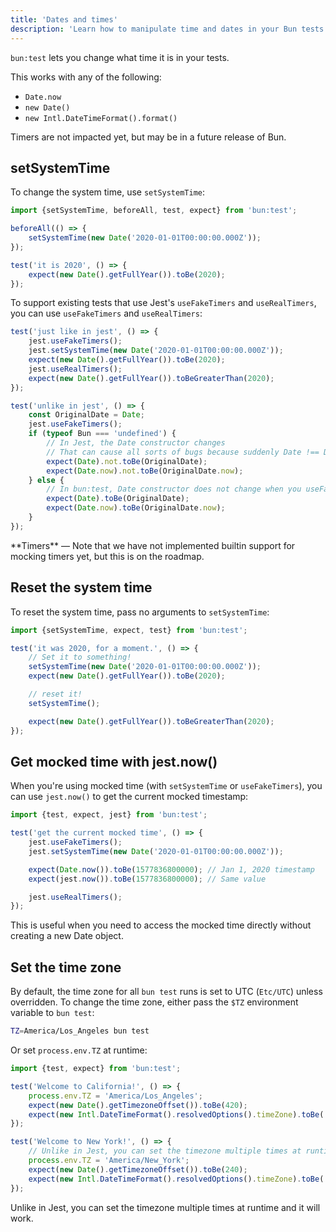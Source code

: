 ```yaml
---
title: 'Dates and times'
description: 'Learn how to manipulate time and dates in your Bun tests using setSystemTime and Jest compatibility functions'
---
```


`bun:test` lets you change what time it is in your tests.

This works with any of the following:

- `Date.now`
- `new Date()`
- `new Intl.DateTimeFormat().format()`

<Note>Timers are not impacted yet, but may be in a future release of Bun.</Note>

## setSystemTime

To change the system time, use `setSystemTime`:

```ts title="test.ts" icon="/icons/typescript.svg"
import {setSystemTime, beforeAll, test, expect} from 'bun:test';

beforeAll(() => {
	setSystemTime(new Date('2020-01-01T00:00:00.000Z'));
});

test('it is 2020', () => {
	expect(new Date().getFullYear()).toBe(2020);
});
```

To support existing tests that use Jest's `useFakeTimers` and `useRealTimers`, you can use `useFakeTimers` and `useRealTimers`:

```ts title="test.ts" icon="/icons/typescript.svg"
test('just like in jest', () => {
	jest.useFakeTimers();
	jest.setSystemTime(new Date('2020-01-01T00:00:00.000Z'));
	expect(new Date().getFullYear()).toBe(2020);
	jest.useRealTimers();
	expect(new Date().getFullYear()).toBeGreaterThan(2020);
});

test('unlike in jest', () => {
	const OriginalDate = Date;
	jest.useFakeTimers();
	if (typeof Bun === 'undefined') {
		// In Jest, the Date constructor changes
		// That can cause all sorts of bugs because suddenly Date !== Date before the test.
		expect(Date).not.toBe(OriginalDate);
		expect(Date.now).not.toBe(OriginalDate.now);
	} else {
		// In bun:test, Date constructor does not change when you useFakeTimers
		expect(Date).toBe(OriginalDate);
		expect(Date.now).toBe(OriginalDate.now);
	}
});
```

<Warning>
	**Timers** — Note that we have not implemented builtin support for mocking timers yet, but this is
	on the roadmap.
</Warning>

## Reset the system time

To reset the system time, pass no arguments to `setSystemTime`:

```ts title="test.ts" icon="/icons/typescript.svg"
import {setSystemTime, expect, test} from 'bun:test';

test('it was 2020, for a moment.', () => {
	// Set it to something!
	setSystemTime(new Date('2020-01-01T00:00:00.000Z'));
	expect(new Date().getFullYear()).toBe(2020);

	// reset it!
	setSystemTime();

	expect(new Date().getFullYear()).toBeGreaterThan(2020);
});
```

## Get mocked time with jest.now()

When you're using mocked time (with `setSystemTime` or `useFakeTimers`), you can use `jest.now()` to get the current mocked timestamp:

```ts title="test.ts" icon="/icons/typescript.svg"
import {test, expect, jest} from 'bun:test';

test('get the current mocked time', () => {
	jest.useFakeTimers();
	jest.setSystemTime(new Date('2020-01-01T00:00:00.000Z'));

	expect(Date.now()).toBe(1577836800000); // Jan 1, 2020 timestamp
	expect(jest.now()).toBe(1577836800000); // Same value

	jest.useRealTimers();
});
```

This is useful when you need to access the mocked time directly without creating a new Date object.

## Set the time zone

By default, the time zone for all `bun test` runs is set to UTC (`Etc/UTC`) unless overridden. To change the time zone, either pass the `$TZ` environment variable to `bun test`:

```bash terminal icon="terminal"
TZ=America/Los_Angeles bun test
```

Or set `process.env.TZ` at runtime:

```ts title="test.ts" icon="/icons/typescript.svg"
import {test, expect} from 'bun:test';

test('Welcome to California!', () => {
	process.env.TZ = 'America/Los_Angeles';
	expect(new Date().getTimezoneOffset()).toBe(420);
	expect(new Intl.DateTimeFormat().resolvedOptions().timeZone).toBe('America/Los_Angeles');
});

test('Welcome to New York!', () => {
	// Unlike in Jest, you can set the timezone multiple times at runtime and it will work.
	process.env.TZ = 'America/New_York';
	expect(new Date().getTimezoneOffset()).toBe(240);
	expect(new Intl.DateTimeFormat().resolvedOptions().timeZone).toBe('America/New_York');
});
```

<Info>Unlike in Jest, you can set the timezone multiple times at runtime and it will work.</Info>
